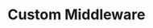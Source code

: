 ---
id: "express_hard_004"
questionType: "MULTIPLE_CHOICE"
title: "Custom Middleware"
description: "Which signature defines a valid custom middleware function?"
difficulty: "HARD"
category: "Express"
options:
  - "(req, res)"
  - "(req, res, next)"
  - "(req, res, err)"
  - "(res, req, next)"
correctAnswer: 1
---